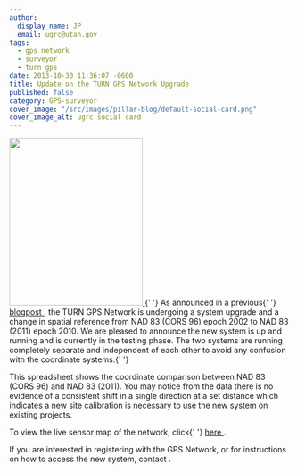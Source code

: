 ```yaml
---
author:
  display_name: JP
  email: ugrc@utah.gov
tags:
  - gps network
  - surveyor
  - turn gps
date: 2013-10-30 11:36:07 -0600
title: Update on the TURN GPS Network Upgrade
published: false
category: GPS-surveyor
cover_image: "/src/images/pillar-blog/default-social-card.png"
cover_image_alt: ugrc social card
---
```



<p>
  <a href="/images/404.png">
    <img
      src="/images/404.png"
      alt=""
      title="TURNGPS_MapsOnTheHill_Poster"
      width="239"
      height="300"
      class="inline-text-left"
    />
  </a>{' '}
  As announced in a previous{' '}
  <a href="/blog/2013-09-13-turn-gps-network-updates" target="_blank" rel="noopener">
    blogpost
  </a>
  , the TURN GPS Network is undergoing a system upgrade and a change in spatial reference from NAD 83 (CORS 96) epoch 2002
  to NAD 83 (2011) epoch 2010. We are pleased to announce the new system is up and running and is currently in the testing
  phase. The two systems are running completely separate and independent of each other to avoid any confusion with the coordinate
  systems.{' '}
</p>
<p>
  This spreadsheet shows the coordinate comparison between NAD 83 (CORS 96) and NAD 83 (2011). You may notice from the
  data there is no evidence of a consistent shift in a single direction at a set distance which indicates a new site
  calibration is necessary to use the new system on existing projects.
</p>
<p>
  To view the live sensor map of the network, click{' '}
  <a href="http://168.179.231.9/Map/SensorMap.aspx" target="_blank" rel="noopener">
    here
  </a>
  .
</p>
<p>
  If you are interested in registering with the GPS Network, or for instructions on how to access the new system,
  contact <Contacts subject={frontmatter.title} contactKey="turn" inline />.
</p>
